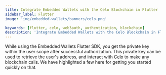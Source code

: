 ```yaml
---
title: Integrate Embedded Wallets with the Celo Blockchain in Flutter
sidebar_label: Flutter
image: 'img/embedded-wallets/banners/celo.png'

keywords: [flutter, celo, web3auth, authentication, blockchain]
description: 'Integrate Embedded Wallets with the Celo Blockchain in Flutter | Embedded Wallets'
---
```



<SEO
  title="Integrate Embedded Wallets with the Celo Blockchain in Flutter"
  description="Integrate Embedded Wallets with the Celo Blockchain in Flutter | Embedded Wallets"
  image="https://docs.metamask.io/img/embedded-wallets/banners/celo.png"
  slug="/embedded-wallets/connect-blockchain/evm/celo/flutter"
/>

While using the Embedded Wallets Flutter SDK, you get the private key within the user scope after successful authorization. This private key can be used to retrieve the user's address, and interact with [Celo](https://celo.org/) to make any blockchain calls. We have highlighted a few here for getting you started quickly on that.

<EVMInteraction />
